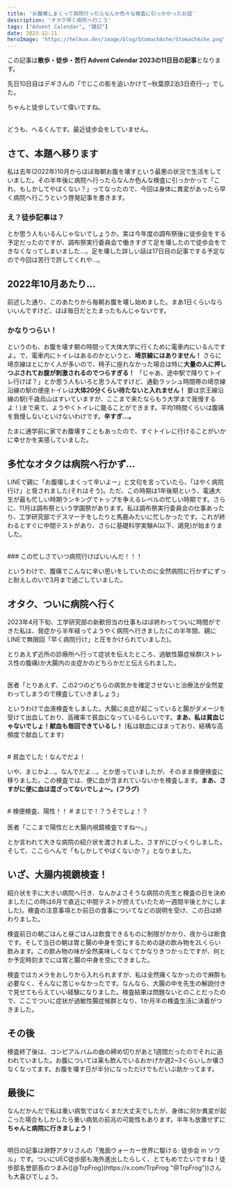 ```yaml
---
title: 'お腹壊しまくって病院行ったらなんか色々な検査に引っかかったお話'
description: 'オタク早く病院へ行こう'
tags: ["Advent Calendar", "雑記"]
date: 2023-12-11
heroImage: 'https://helkun.dev/image/blog/StomachAche/StomachAche.png'
---
```

この記事は**散歩・徒歩・苦行 Advent Calendar 2023の11日目の記事**となります。

<UrlCard url="https://adventar.org/calendars/8696/"/>

先日10日目はデギさんの「でじこの影を追いかけて─秋葉原2泊3日奇行─」でした。

<UrlCard url="https://deguishomepage.vercel.app/Akiba/Akiba.html" />

ちゃんと徒歩していて偉いですね。

<br/>
どうも、へるくんです。最近徒歩会をしていません。

## さて、本題へ移ります
私は去年(2022年)10月からほぼ毎朝お腹を壊すという最悪の状況で生活をしていました。その半年後に病院へ行ったらなんか色んな検査に引っかかって「これ、もしかしてやばくない？」ってなったので、今回は身体に異変があったら早く病院へ行こうという啓発記事を書きます。

### え？徒歩記事は？

とか思う人もいるんじゃないでしょうか。実は今年度の調布祭後に徒歩会をする予定だったのですが、調布祭実行委員会で働きすぎて足を壊したので徒歩会をできなくなってしまいました...。足を壊した詳しい話は17日目の記事でする予定なので今回は苦行で許してくれや...。

## 2022年10月あたり...
前述した通り、このあたりから毎朝お腹を壊し始めました。まあ1日くらいならいいんですけど、ほぼ毎日だとたまったもんじゃないです。

### かなりつらい！

というのも、お腹を壊す朝の時間って大体大学に行くために電車内にいるんですよ。で、電車内にトイレはあるのかというと、**埼京線にはありません！** さらに埼京線はとにかく人が多いので、椅子に座れなかった場合は特に**大量の人に押しつぶされてお腹が刺激されるのでつらすぎる！** 「じゃあ、途中駅で降りてトイレ行けば？」とか思う人もいろと思うんですけど、通勤ラッシュ時間帯の埼京線沿線の駅の便座トイレは**大体20分くらい待たないと入れません！** 要は京王線沿線の駅(千歳烏山はすいていますが、ここまで来たならもう大学まで我慢するよ！)まで来て、ようやくトイレに籠ることができます。平均1時間くらいは腹痛を我慢しないといけないわけです。**辛すぎ...。**

たまに通学前に家でお腹壊すこともあったので、すぐトイレに行けることがいかに幸せかを実感していました。

## 多忙なオタクは病院へ行かず...
LINEで親に「お腹壊しまくって辛いよー」と文句を言っていたら、「はやく病院行け」と脅されました(それはそう)。ただ、この時期は1年後期という、電通大生が最も忙しい時期ランキングでトップを争えるレベルの忙しい時期です。さらに、11月は調布祭という学園祭があります。私は調布祭実行委員会の仕事あったり、工学研究部でデスマーチをしたりと馬鹿みたいに忙しかったです。これが終わるとすぐに中間テストがあり、さらに基礎科学実験A(以下、謁見)が始まりました。

<br/>
### この忙しさでいつ病院行けばいいんだ！！！
<br/>

というわけで、腹痛でこんなに辛い思いをしていたのに全然病院に行かずにずっと耐えしのいで3月まで過ごしていました。

## オタク、ついに病院へ行く
2023年4月下旬、工学研究部の新歓担当の仕事もほぼ終わってついに時間ができた私は、発症から半年経ってようやく病院へ行きました(この半年間、親にLINEで無限回「早く病院行け」と圧をかけられていました)。

とりあえず近所の診療所へ行って症状を伝えたところ、過敏性腸症候群(ストレス性の腹痛)か大腸内の炎症かのどちらかだと伝えられました。

<br/>
医者「とりあえず、この2つのどちらの病気かを確定させないと治療法が全然変わってしまうので検査していきましょう」
<br/>

というわけで血液検査をしました。大腸に炎症が起こっていると腸がダメージを受けて出血しており、高確率で貧血になっているらしいです。**まあ、私は貧血じゃないでしょ！献血も毎回できているし！** (私は献血にはまっており、結構な高頻度で献血してます)

<br/>
# 貧血でした！なんでだよ！
<br/>

いや、まじかよ...。なんでだよ...。とか思っていましたが、そのまま検便検査に移りました。この検査では、便に血が含まれていないかを検査します。**まあ、さすがに便に血は混ざってないでしょ～。(フラグ)**

<br/>
# 検便検査、陽性！！
# まじで！？うそでしょ！？
<br/>

<br/>
医者「ここまで陽性だと大腸内視鏡検査ですね～。」
<br/>

とか言われて大きな病院の紹介状を渡されました。さすがにびっくりしました。そして、ここらへんで「もしかしてやばくないか？」となりました。

## いざ、大腸内視鏡検査！
紹介状を手に大きい病院へ行き、なんかよさそうな病院の先生と検査の日を決めました(この時は6月で直近に中間テストが控えていたため一週間半後とかにしました)。検査の注意事項とか前日の食事についてなどの説明を受け、この日は終わりました。

検査前日の朝ごはんと昼ごはんは飲食できるものに制限がかかり、夜からは断食です。そして当日の朝は胃と腸の中身を空にするための謎の飲み物を2Lくらい飲みます。この飲み物の味が全然美味しくなくてかなりきつかったですが、何とか予定時刻までには胃と腸の中身を空にできました。

検査ではカメラをおしりから入れられますが、私は全然痛くなかったので麻酔も必要なく、そんなに苦じゃなかったです。なんなら、大腸の中を先生の解説付きで見せてもらえていい経験になりました。検査結果は問題ないとのことだったので、ここでついに症状が過敏性腸症候群となり、1か月半の検査生活に決着がつきました。

## その後
検査終了後は、コンピアルバムの曲の締め切りがあと1週間だったのでそれに追われていました。お腹については薬も飲んでいるおかげか週2~3くらいしか壊さなくなってます。お腹を壊す日が半分になっただけでもだいぶ助かってます。

## 最後に
なんだかんだで私は重い病気ではなくまだ大丈夫でしたが、身体に何か異変が起こった場合もしかしたら重い病気の前兆の可能性もあります。半年も放置せずに**ちゃんと病院に行きましょう！**

<br/>
明日の記事は淵野アタリさんの「鬼面ウォーカー世界に駆ける: 徒歩会 in ソウル」です。ついにUEC徒歩部も海外進出したらしく、とてもめでたいですね！徒歩部名誉部長のつまみ([@TrpFrog](https://x.com/TrpFrog "@TrpFrog"))さんも大喜びでしょう。